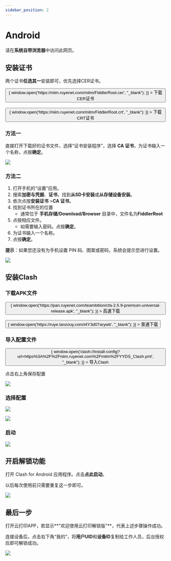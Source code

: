 ```yaml
---
sidebar_position: 2
---
```


#  Android

请在**系统自带浏览器**中访问此网页。

## 安装证书
两个证书**任选其一**安装即可，优先选择CER证书。

<div>
    <button className="button button--primary button--lg" onClick={()=> {
        window.open('https://niim.ruyenet.com/mitm/FiddlerRoot.cer', "_blank");
        }}
        >
        <Translate>下载CER证书</Translate>
    </button>
    <br />
</div>


<br />
<div>
    <button className="button button--primary button--lg" onClick={()=> {
        window.open('https://niim.ruyenet.com/mitm/FiddlerRoot.crt', "_blank");
        }}
        >
        <Translate>下载CRT证书</Translate>
    </button>
    <br />
</div>


### 方法一

直接打开下载好的证书文件，选择“证书安装程序”，选择 **CA 证书**，为证书输入一个名称，点按**确定**。

![](https://img01-xusong.91q.com/17746B63-CC64-41F3-8A7B-81CF89CB64DF.png)

### 方法二

1. 打开手机的“设置”应用。
2. 搜索**加密与凭据**、**证书**，找到**从SD卡安装**或**从存储设备安装**。
3. 依次点按**安装证书** >**CA 证书**。
4. 找到证书所在的位置
   - 通常位于 **手机存储/Download/Browser** 目录中，文件名为**FiddlerRoot**
5. 点按相应文件。
   - 如需要输入密码。点按**确定**。
6. 为证书输入一个名称。
7. 点按**确定**。

**提示**：如果您还没有为手机设置 PIN 码、图案或密码，系统会提示您进行设置。

![](https://img01-xusong.91q.com/1964243A-C031-4044-931A-3AC733C44483.png)

## 安装Clash

### 下载APK文件

<div>
  <button
    className="button button--primary button--lg"
    onClick={() => {
      window.open('https://pan.ruyenet.com/teambition/cfa-2.5.9-premium-universal-release.apk', "_blank");
    }}
  >
    <Translate>高速下载</Translate>
  </button>
  <br />
</div>

<br />


<div>
  <button
    className="button button--primary button--lg"
    onClick={() => {
      window.open('https://ruye.lanzouy.com/i4Y3d07arywb', "_blank");
    }}
  >
    <Translate>普通下载</Translate>
  </button>
  <br />
</div>

### 导入配置文件

<div>
  <button
    className="button button--primary button--lg"
    onClick={() => {
      window.open('clash://install-config?url=https%3A%2F%2Fniim.ruyenet.com%2Fmitm%2FYYDS_Clash.yml', "_blank");
    }}
  >
    <Translate>导入Clash</Translate>
  </button>
  <br />
</div>


点击右上角保存配置

![](https://img01-xusong.91q.com/9ED140D0-A29D-448A-9736-F0B6DAD8B02B.png)

### 选择配置

![](https://img01-xusong.91q.com/7B808A96-7F11-47CA-8BC7-8085073D64E9.png)

![](https://img01-xusong.91q.com/59CDC148-C526-4822-AC3C-8FE86373A54D.png)

### 启动

![](https://img01-xusong.91q.com/0DDB69CE-DDB4-4A3F-9859-B89536A4E9CC.png)



## 开启解锁功能

打开 Clash for Android 应用程序。点击**点此启动**。

以后每次使用前只需要重复这一步即可。

![](https://img01-xusong.91q.com/73B42CDB-5FEE-48CE-8535-B2C250DAD125.jpg)

## 最后一步

打开云打印APP，若显示**"欢迎使用云打印解锁版"**，代表上述步骤操作成功。

连接设备后，点击右下角“我的”，将**用户UID**和**设备ID**复制给工作人员，后台授权后即可解锁成功。

![](https://img01-xusong.91q.com/5AE66249-231F-424E-B765-6D7E89BE2F8B.jpg)
